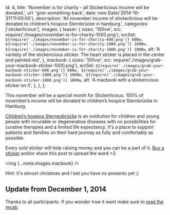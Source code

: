   id: 4,
  title: 'November is for charity - all Stickerlicious income will be donated.',
  url: 'give-something-back',
  date: new Date('2014-10-31T11:00:00'),
  description:
    'All november income of stickerlicious will be donated to children’s hospice Sternbrücke in hamburg.',
  categories: ['stickerlicious'],
  images: {
    teaser: {
      sizes: '100vw',
      src: require('./images/november-is-for-charity-1000.png'),
      srcSet: `${require('./images/november-is-for-charity-600.png')} 600w, ${require('./images/november-is-for-charity-1000.png')} 1000w, ${require('./images/november-is-for-charity-1800.png')} 1800w`,
      alt:
        'A varitety of the stickericious sticker. The heart sticker is placed in the center and painted red',
    },
    macbook: {
      sizes: '100vw',
      src: require('./images/grab-your-macbook-sticker-1000.png'),
      srcSet: `${require('./images/grab-your-macbook-sticker-600.png')} 600w, ${require('./images/grab-your-macbook-sticker-1000.png')} 1000w, ${require('./images/grab-your-macbook-sticker-1800.png')} 1800w`,
      alt: 'A macbook with a stickericious sticker on it',
    },
  },
};

This november will be a special month for Stickerlicious. 100% of november’s income will be donated to children’s hospice Sternbrücke in Hamburg.

[Children’s hospice Sternenbrücke](https://sternenbruecke.de/home) is an institution for children and young people with incurable or degenerative diseases with no possibilities for curative therapies and a limited life expectancy. It's a place to support patients and families on their hard journey as fully and comfortably as possible.

Every sold sticker will help raising money and you can be a part of it. [Buy a sticker](http://stickerlicio.us/) and/or share this post to spread the word <3

<img {...meta.images.macbook} />

Hint: it's almost christmas and I bet you have no presents yet ;)

## Update from December 1, 2014

Thanks to all participants. If you wonder how it went make sure to [read the recab](charity-november-recap).
